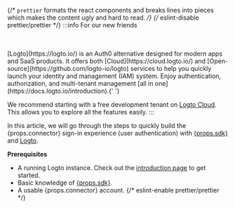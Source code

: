 {/* `prettier` formats the react components and breaks lines into pieces which makes the content ugly and hard to read. */}
{/* eslint-disable prettier/prettier */}
:::info For our new friends

<br />
<br />
[Logto](https://logto.io/) is an Auth0 alternative designed for modern apps and SaaS products. It
offers both [Cloud](https://cloud.logto.io/) and [Open-source](https://github.com/logto-io/logto)
services to help you quickly launch your identity and management (IAM) system. Enjoy authentication,
authorization, and multi-tenant management [all in one](https://docs.logto.io/introduction).{' '}

We recommend starting with a free development tenant on [Logto Cloud](https://cloud.logto.io/). This allows you to explore all the features easily.
:::

In this article, we will go through the steps to quickly build the {props.connector} sign-in
experience (user authentication) with <a href={props.link} target="_blank" rel="noopener">{props.sdk}</a> and [Logto](https://logto.io/).

**Prerequisites**

- A running Logto instance. Check out the [introduction page](/introduction) to get started.
- Basic knowledge of <a href={props.link} target="_blank" rel="noopener">{props.sdk}</a>.
- A usable {props.connector} account.
{/* eslint-enable prettier/prettier */}
